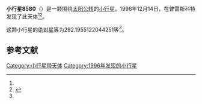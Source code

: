 {{Infobox planet
| bgcolour = #FFFFC0
| name = 8580 Pinsky
| symbol = 
| image = 
| caption = 
| discovery = yes
| discovery_ref = 
| discoverer = {{link-en|保罗·G·康宝|Paul G. Comba}}
| discovery_site = [[普雷斯科特|普雷斯科特]] 
| discovered = 1996年12月14日
| designations = yes
| mp_name = 
| named_after = 
| alt_names = 1996 XZ25/ 1979 YC4 / 1986 AY1 / 1990 WO5
| mp_category = [[主带小行星|主带小行星]]
| orbit_ref = <ref name="a">[http://ssd.jpl.nasa.gov/sbdb.cgi?sstr=8580 8580 Pinsky] {{Wayback|url=http://ssd.jpl.nasa.gov/sbdb.cgi?sstr=8580 |date=20140901205427 }}，小行星數據庫瀏覽器（JPL Small-Body Database Browser）－[[美国国家航空航天局|美国国家航空航天局]]喷气推进实验室</ref>
| epoch = 2456400.5 (2013年4月18日更新)
| aphelion = {{convert|3.551798619806239|AU|km|3|abbr=on|lk=out}}
| perihelion = {{convert|2.678869682726579|AU|km|3|abbr=on}}
| semimajor = {{convert|3.115334151266409|AU|km|3|abbr=on}}
| eccentricity = 0.140101975
| period = 2008.4239 [[日|日]]<br />5.5[[儒略年|儒略年]]
| avg_speed = 
| inclination = 12.13404646229233
| asc_node = 108.6922144587967
| mean_anomaly = 
| arg_peri = 292.1955122044251
| satellites = 
| physical_characteristics = yes
| dimensions = 
| mass = 
| density = 
| surface_grav = 
| escape_velocity = 
| sidereal_day = 
| axial_tilt = 
| pole_ecliptic_lat = 
| pole_ecliptic_lon = 
| albedo = 
| temperatures= 
| temp_name1 = 
| mean_temp_1 = 
| max_temp_1 = 
| temp_name2 = 
| max_temp_2 = 
| spectral_type = 
| abs_magnitude = 292.1955122044251
}}

'''小行星8580'''（{{lang-en|8580 Pinsky}}）是一颗围绕[[太阳|太阳]][[公转|公转]]的[[小行星|小行星]]。1996年12月14日，{{link-en|保罗·G·康宝|Paul G. Comba}}在普雷斯科特发现了此天体<ref name="a" /><ref>{{cite news|title=小行星列表|url=http://cfa-www.harvard.edu/iau/lists/NumberedMPs.txt|accessdate=2013-07-08|newspaper=哈佛大学|archive-date=2008-05-17|archive-url=https://web.archive.org/web/20080517010638/http://cfa-www.harvard.edu/iau/lists/NumberedMPs.txt|dead-url=no}}</ref>。

这颗小行星的[[绝对星等|绝对星等]]为292.1955122044251等<ref name="a" />。

==参考文献==
{{reflist}}
{{Minor Planet Number|[[小行星8579|小行星8579]]|[[小行星8581|小行星8581]]}}

{{小天体}}

[[Category:小行星带天体|Category:小行星带天体]]
[[Category:1996年发现的小行星|Category:1996年发现的小行星]]

{{asteroid-stub}}